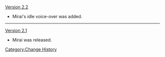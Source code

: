 [[Version 2.2]]
* Mirai's idle voice-over was added.
----
[[Version 2.1]]
* Mirai was released.
<noinclude>[[Category:Change History]]</noinclude>